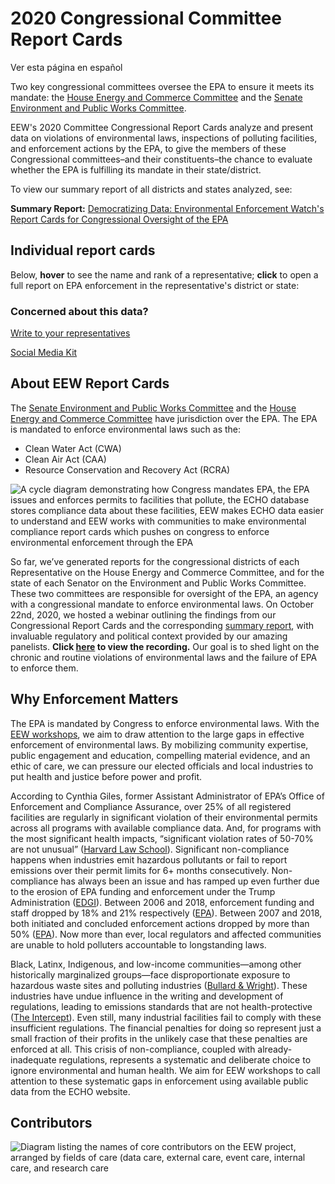 
<Layout pageTitle="2020 EPA Oversight Reports" sidebarLinks={DataPageSidebarLinks} activeHeaderLink="Data">

# 2020 Congressional Committee Report Cards

<Link to='../reports-es' className='button'>Ver esta página en español</Link>

Two key congressional committees oversee the EPA to ensure it meets its mandate: the <a href="https://energycommerce.house.gov/" target='_blank' rel='noopener' >House Energy and Commerce Committee</a> and the <a href="https://www.epw.senate.gov/public/" target='_blank' rel='noopener' >Senate Environment and Public Works Committee</a>.

EEW's 2020 Committee Congressional Report Cards analyze and present data on violations of environmental laws, inspections of polluting facilities, and enforcement actions by the EPA, to give the members of these Congressional committees–and their constituents–the chance to evaluate whether the EPA is fulfilling its mandate in their state/district.

To view our summary report of all districts and states analyzed, see:

<strong>Summary Report:</strong> <a href="https://envirodatagov.org/wp-content/uploads/2020/10/Democratizing-Data-Summary-Report.pdf" target='_blank'>Democratizing Data: Environmental Enforcement Watch's Report Cards for Congressional Oversight of the EPA</a>

## Individual report cards

Below, **hover** to see the name and rank of a representative; **click** to open a full report on EPA enforcement in the representative's district or state:

<ReportCardExplorer reportData={SenateEnvironmentAndPublicWorksCommitteeData} reportTitle='Senate Environment and Public Works Committee' />
<ReportCardExplorer reportData={HouseEnergyAndCommerceCommittee} reportTitle='House Energy and Commerce Committee' />

### Concerned about this data?

<a className='button' href="https://democracy.io" target='_blank' rel='noopener' >Write to your representatives</a>

<a className='button' href="https://docs.google.com/document/d/112O6ZQ66Bd-DFsrsOQT-43Fg8SqRAfbrLzhzG0yR4xY/edit#" target='_blank' rel='noopener' >Social Media Kit</a>

## About EEW Report Cards
The <a href="https://www.epw.senate.gov/public/" target='_blank' rel='noopener' >Senate Environment and Public Works Committee</a> and the <a href="https://energycommerce.house.gov/" target='_blank' rel='noopener' >House Energy and Commerce Committee</a> have jurisdiction over the EPA. The EPA is mandated to enforce environmental laws such as the:

* Clean Water Act (CWA)
* Clean Air Act (CAA)
* Resource Conservation and Recovery Act (RCRA)

<img src={CycleDiagram} alt='A cycle diagram demonstrating how Congress mandates EPA, the EPA issues and enforces permits to facilities that pollute, the ECHO database stores compliance data about these facilities, EEW makes ECHO data easier to understand and EEW works with communities to make environmental compliance report cards which pushes on congress to enforce environmental enforcement through the EPA' />

So far, we’ve generated reports for the congressional districts of each Representative on the House Energy and Commerce Committee, and for the state of each Senator on the Environment and Public Works Committee. These two committees are responsible for oversight of the EPA, an agency with a congressional mandate to enforce environmental laws. On October 22nd, 2020, we hosted a webinar outlining the findings from our Congressional Report Cards and the corresponding <a href="https://envirodatagov.org/wp-content/uploads/2020/10/Democratizing-Data-Summary-Report.pdf" target='_blank' rel='noopener' >summary report</a>, with invaluable regulatory and political context provided by our amazing panelists. **Click <a href="https://youtu.be/9Ot7uFA4ucQ" target='_blank' rel='noopener' >here</a> to view the recording.** Our goal is to shed light on the chronic and routine violations of environmental laws and the failure of EPA to enforce them.

## Why Enforcement Matters
The EPA is mandated by Congress to enforce environmental laws. With the [EEW workshops](/events), we aim to draw attention to the large gaps in effective enforcement of environmental laws. By mobilizing community expertise, public engagement and education, compelling material evidence, and an ethic of care, we can pressure our elected officials and local industries to put health and justice before power and profit.

According to Cynthia Giles, former Assistant Administrator of EPA’s Office of Enforcement and Compliance Assurance, over 25% of all registered facilities are regularly in significant violation of their environmental permits across all programs with available compliance data. And, for programs with the most significant health impacts, “significant violation rates of 50-70% are not unusual” (<a href="http://eelp.law.harvard.edu/wp-content/uploads/Cynthia-Giles-Part-2-FINAL.pdf" target='_blank' rel='noopener' >Harvard Law School</a>). Significant non-compliance happens when industries emit hazardous pollutants or fail to report emissions over their permit limits for 6+ months consecutively. Non-compliance has always been an issue and has ramped up even further due to the erosion of EPA funding and enforcement under the Trump Administration (<a href="https://envirodatagov.org/publication/a-sheep-in-the-closet-the-erosion-of-enforcement-at-the-epa/" target='_blank' rel='noopener' >EDGI</a>). Between 2006 and 2018, enforcement funding and staff dropped by 18% and 21% respectively (<a href="https://www.epa.gov/sites/production/files/2020-04/documents/_epaoig_20200331_20-p-0131_0.pdf" target='_blank' rel='noopener' >EPA</a>). Between 2007 and 2018, both initiated and concluded enforcement actions dropped by more than 50% (<a href="https://www.epa.gov/sites/production/files/2020-04/documents/_epaoig_20200331_20-p-0131_0.pdf" target='_blank' rel='noopener' >EPA</a>). Now more than ever, local regulators and affected communities are unable to hold polluters accountable to longstanding laws.

Black, Latinx, Indigenous, and low-income communities—among other historically marginalized groups—face disproportionate exposure to hazardous waste sites and polluting industries (<a href="https://www.indiebound.org/book/9780896084469" target='_blank' rel='noopener' >Bullard & Wright</a>). These industries have undue influence in the writing and development of regulations, leading to emissions standards that are not health-protective (<a href="https://theintercept.com/2019/06/18/pfoa-pfas-teflon-epa-limit/" target='_blank' rel='noopener' >The Intercept</a>). Even still, many industrial facilities fail to comply with these insufficient regulations. The financial penalties for doing so represent just a small fraction of their profits in the unlikely case that these penalties are enforced at all. This crisis of non-compliance, coupled with already-inadequate regulations, represents a systematic and deliberate choice to ignore environmental and human health. We aim for EEW workshops to call attention to these systematic gaps in enforcement using available public data from the ECHO website.

## Contributors
<img src={EEWAuthorshipImage} className='full-width-image' alt="Diagram listing the names of core contributors on the EEW project, arranged by fields of care (data care, external care, event care, internal care, and research care"/>

</Layout>
